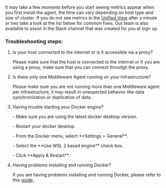 It may take a few moments before you start seeing metrics appear when you first install the agent, the time can vary depending on host type and size of cluster. If you do not see metrics in the <a href="https://docs.middleware.io/docs/unified-dashboard/unified-view" rel="nofollow noopener noreferrer" target="_blank" translate="no">Unified View</a> after a minute or two take a look at the list below for common fixes. Our team is also available to assist in the Slack channel that was created for you at sign up.

### Troubleshooting steps:

<ol>
   
  <li>Is your host connected to the internet or is it accessible via a proxy? 
    <p>  Please make sure that the host is connected to the internet or if you are using a proxy, make sure that you can connect throufgh the proxy.</p> </li>
  <li>Is there only one Middleware Agent running on your Infrastructure?
       <p>  Please make sure you are not running more than one Middleware agent per infrastructure, it may result in unexpected behavior like data synchronization or duplication of data. </p> </li>   
   <li> Having trouble starting your Docker engine?
      <p>- Make sure you are using the latest docker desktop version. </p>
      <p>- Restart your docker desktop.</p>
      <p>- From the Docker menu, select **Settings > General**. </p>
      <p>- Select the **Use WSL 2 based engine** check box. </p>
      <p>- Click **Apply & Restart**. </p> </li>
   <li> Having problems installing and running Docker? <p> If you are having problems installing and running Docker, please refer to this <a href="https://docs.docker.com/desktop/troubleshoot/overview/" rel="nofollow noopener noreferrer" target="_blank" translate="no"> guide </a>.</p> </li>


</ol>


    




